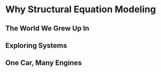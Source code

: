 # Why Structural Equation Modeling

## The World We Grew Up In

## Exploring Systems

## One Car, Many Engines